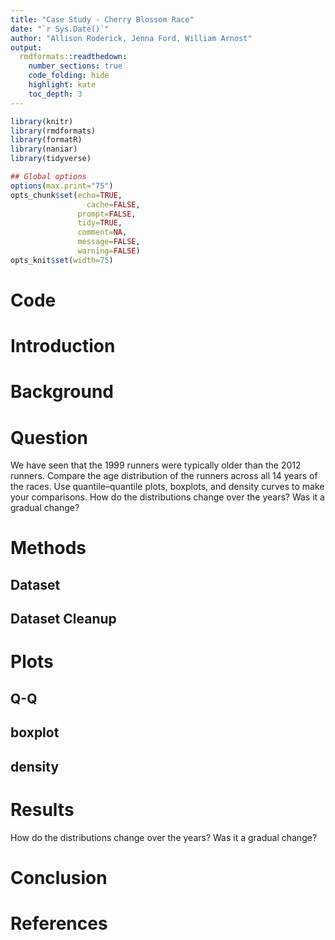```yaml
---
title: "Case Study - Cherry Blossom Race"
date: "`r Sys.Date()`"
author: "Allison Roderick, Jenna Ford, William Arnost"
output:
  rmdformats::readthedown:
    number_sections: true
    code_folding: hide
    highlight: kate
    toc_depth: 3
---
```



```r
library(knitr)
library(rmdformats)
library(formatR)
library(naniar)
library(tidyverse)

## Global options
options(max.print="75")
opts_chunk$set(echo=TRUE,
	             cache=FALSE,
               prompt=FALSE,
               tidy=TRUE,
               comment=NA,
               message=FALSE,
               warning=FALSE)
opts_knit$set(width=75)
```

# Code

# Introduction

# Background

# Question

We have seen that the 1999 runners were typically older than the 2012 runners. Compare the age distribution of the runners across all 14 years of the races. Use quantile–quantile plots, boxplots, and density curves to make your comparisons. How do the distributions change over the years? Was it a gradual change?  

# Methods

## Dataset

## Dataset Cleanup

# Plots

## Q-Q

## boxplot

## density


# Results

How do the distributions change over the years? Was it a gradual change?

# Conclusion

# References 


